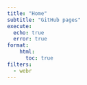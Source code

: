 ```yaml
---
title: "Home"
subtitle: "GitHub pages"
execute:
  echo: true
  error: true
format:
    html: 
      toc: true
filters:
  - webr
---
```


